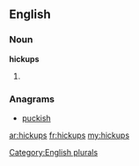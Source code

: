 ==English==

===Noun===
'''hickups'''

# {{plural of|[[hickup]]}}

===Anagrams===
* [[puckish#English|puckish]]

[[Category:English plurals]]

[[ar:hickups]]
[[fr:hickups]]
[[my:hickups]]